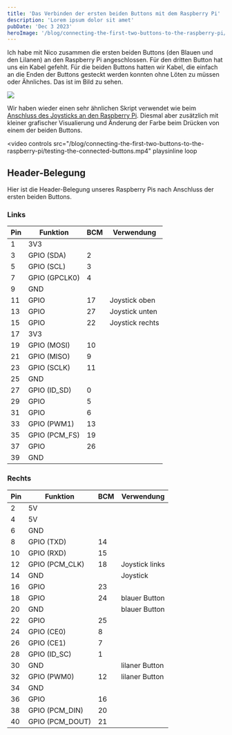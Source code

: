 ```yaml
---
title: 'Das Verbinden der ersten beiden Buttons mit dem Raspberry Pi'
description: 'Lorem ipsum dolor sit amet'
pubDate: 'Dec 3 2023'
heroImage: '/blog/connecting-the-first-two-buttons-to-the-raspberry-pi/hero.jpg'
---
```


Ich habe mit Nico zusammen die ersten beiden Buttons (den Blauen und den
Lilanen) an den Raspberry Pi angeschlossen. Für den dritten Button hat uns
ein Kabel gefehlt. Für die beiden Buttons hatten wir Kabel, die einfach an die
Enden der Buttons gesteckt werden konnten ohne Löten zu müssen oder Ähnliches.
Das ist im Bild zu sehen.

![](/blog/connecting-the-first-two-buttons-to-the-raspberry-pi/the-first-two-buttons-connected-to-the-raspberry-pi.jpg)

Wir haben wieder einen sehr ähnlichen Skript verwendet wie beim
[Anschluss des Joysticks an den Raspberry Pi](/blog/connecting-the-joystick-to-the-raspberry-pi).
Diesmal aber zusätzlich mit kleiner grafischer Visualierung und Änderung der
Farbe beim Drücken von einem der beiden Buttons.

<video
	controls
	src="/blog/connecting-the-first-two-buttons-to-the-raspberry-pi/testing-the-connected-buttons.mp4"
	playsinline
	loop
></video>

## Header-Belegung

Hier ist die Header-Belegung unseres Raspberry Pis nach Anschluss der ersten
beiden Buttons.

### Links

| Pin | Funktion      | BCM | Verwendung      |
| --- | ------------- | --- | --------------- |
| 1   | 3V3           |     |                 |
| 3   | GPIO (SDA)    | 2   |                 |
| 5   | GPIO (SCL)    | 3   |                 |
| 7   | GPIO (GPCLK0) | 4   |                 |
| 9   | GND           |     |                 |
| 11  | GPIO          | 17  | Joystick oben   |
| 13  | GPIO          | 27  | Joystick unten  |
| 15  | GPIO          | 22  | Joystick rechts |
| 17  | 3V3           |     |                 |
| 19  | GPIO (MOSI)   | 10  |                 |
| 21  | GPIO (MISO)   | 9   |                 |
| 23  | GPIO (SCLK)   | 11  |                 |
| 25  | GND           |     |                 |
| 27  | GPIO (ID_SD)  | 0   |                 |
| 29  | GPIO          | 5   |                 |
| 31  | GPIO          | 6   |                 |
| 33  | GPIO (PWM1)   | 13  |                 |
| 35  | GPIO (PCM_FS) | 19  |                 |
| 37  | GPIO          | 26  |                 |
| 39  | GND           |     |                 |

### Rechts

| Pin | Funktion        | BCM | Verwendung     |
| --- | --------------- | --- | -------------- |
| 2   | 5V              |     |                |
| 4   | 5V              |     |                |
| 6   | GND             |     |                |
| 8   | GPIO (TXD)      | 14  |                |
| 10  | GPIO (RXD)      | 15  |                |
| 12  | GPIO (PCM_CLK)  | 18  | Joystick links |
| 14  | GND             |     | Joystick       |
| 16  | GPIO            | 23  |                |
| 18  | GPIO            | 24  | blauer Button  |
| 20  | GND             |     | blauer Button  |
| 22  | GPIO            | 25  |                |
| 24  | GPIO (CE0)      | 8   |                |
| 26  | GPIO (CE1)      | 7   |                |
| 28  | GPIO (ID_SC)    | 1   |                |
| 30  | GND             |     | lilaner Button |
| 32  | GPIO (PWM0)     | 12  | lilaner Button |
| 34  | GND             |     |                |
| 36  | GPIO            | 16  |                |
| 38  | GPIO (PCM_DIN)  | 20  |                |
| 40  | GPIO (PCM_DOUT) | 21  |                |
